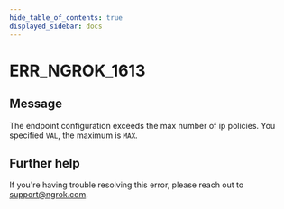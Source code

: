 ```yaml
---
hide_table_of_contents: true
displayed_sidebar: docs
---
```



# ERR_NGROK_1613

## Message

The endpoint configuration exceeds the max number of ip policies. You specified `VAL`, the maximum is `MAX`.

<ErrorDetails error="err_ngrok_1613" />

## Further help

If you're having trouble resolving this error, please reach out to [support@ngrok.com](mailto:support@ngrok.com?subject=Help%20with%20ERR_NGROK_1613).
